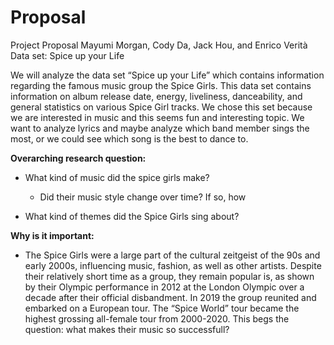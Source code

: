 # Proposal {.unnumbered}

Project Proposal Mayumi Morgan, Cody Da, Jack Hou, and Enrico Verità Data set: Spice up your Life

We will analyze the data set "Spice up your Life" which contains information regarding the famous music group the Spice Girls. This data set contains information on album release date, energy, liveliness, danceability, and general statistics on various Spice Girl tracks. We chose this set because we are interested in music and this seems fun and interesting topic. We want to analyze lyrics and maybe analyze which band member sings the most, or we could see which song is the best to dance to.

**Overarching research question:**

-   What kind of music did the spice girls make?

    -   Did their music style change over time? If so, how

-   What kind of themes did the Spice Girls sing about?

**Why is it important:**

-   The Spice Girls were a large part of the cultural zeitgeist of the 90s and early 2000s, influencing music, fashion, as well as other artists. Despite their relatively short time as a group, they remain popular is, as shown by their Olympic performance in 2012 at the London Olympic over a decade after their official disbandment. In 2019 the group reunited and embarked on a European tour. The "Spice World" tour became the highest grossing all-female tour from 2000-2020. This begs the question: what makes their music so successfull?

